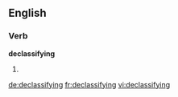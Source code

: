 ==English==

===Verb===
'''declassifying'''

# {{third-person singular of|[[declassify]]}}

[[de:declassifying]]
[[fr:declassifying]]
[[vi:declassifying]]